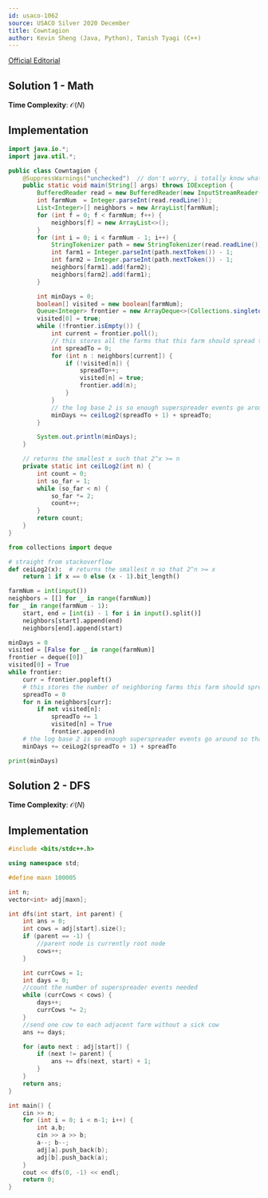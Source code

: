 ```yaml
---
id: usaco-1062
source: USACO Silver 2020 December
title: Cowntagion
author: Kevin Sheng (Java, Python), Tanish Tyagi (C++)
---
```


[Official Editorial](http://www.usaco.org/current/data/sol_prob1_silver_dec20.html)

## Solution 1 - Math

**Time Complexity**: $\mathcal O(N)$

## Implementation

<LanguageSection>

<JavaSection>

```java
import java.io.*;
import java.util.*;

public class Cowntagion {
	@SuppressWarnings("unchecked")  // don't worry, i totally know what i'm doing
	public static void main(String[] args) throws IOException {
		BufferedReader read = new BufferedReader(new InputStreamReader(System.in));
		int farmNum  = Integer.parseInt(read.readLine());
		List<Integer>[] neighbors = new ArrayList[farmNum];
		for (int f = 0; f < farmNum; f++) {
			neighbors[f] = new ArrayList<>();
		}
		for (int i = 0; i < farmNum - 1; i++) {
			StringTokenizer path = new StringTokenizer(read.readLine());
			int farm1 = Integer.parseInt(path.nextToken()) - 1;
			int farm2 = Integer.parseInt(path.nextToken()) - 1;
			neighbors[farm1].add(farm2);
			neighbors[farm2].add(farm1);
		}

		int minDays = 0;
		boolean[] visited = new boolean[farmNum];
		Queue<Integer> frontier = new ArrayDeque<>(Collections.singletonList(0));
		visited[0] = true;
		while (!frontier.isEmpty()) {
			int current = frontier.poll();
			// this stores all the farms that this farm should spread to for optimal spreading
			int spreadTo = 0;
			for (int n : neighbors[current]) {
				if (!visited[n]) {
					spreadTo++;
					visited[n] = true;
					frontier.add(n);
				}
			}
			// the log base 2 is so enough superspreader events go around so that there are enough cows, and then we need to add the length of spreadTo so the cows can actually go to the other farms
			minDays += ceilLog2(spreadTo + 1) + spreadTo;
		}

		System.out.println(minDays);
	}

	// returns the smallest x such that 2^x >= n
	private static int ceilLog2(int n) { 
		int count = 0;
		int so_far = 1;  
		while (so_far < n) { 
			so_far *= 2;
			count++;
		}
		return count;
	} 
}
```

</JavaSection>

<PySection>

```py
from collections import deque

# straight from stackoverflow
def ceiLog2(x):  # returns the smallest n so that 2^n >= x
	return 1 if x == 0 else (x - 1).bit_length()

farmNum = int(input())
neighbors = [[] for _ in range(farmNum)]
for _ in range(farmNum - 1):
	start, end = [int(i) - 1 for i in input().split()]
	neighbors[start].append(end)
	neighbors[end].append(start)

minDays = 0
visited = [False for _ in range(farmNum)]
frontier = deque([0])
visited[0] = True
while frontier:
	curr = frontier.popleft()
	# this stores the number of neighboring farms this farm should spread to for optimal spreading
	spreadTo = 0
	for n in neighbors[curr]:
		if not visited[n]:
			spreadTo += 1
			visited[n] = True
			frontier.append(n)
	# the log base 2 is so enough superspreader events go around so that there are enough cows, and then we need to add the length of spreadTo so the cows can actually go to the other farms
	minDays += ceiLog2(spreadTo + 1) + spreadTo

print(minDays)
```

</PySection>

</LanguageSection>


## Solution 2 - DFS

**Time Complexity**: $\mathcal O(N)$

## Implementation

<LanguageSection>

<CPPSection>

```cpp 
#include <bits/stdc++.h>

using namespace std;

#define maxn 100005

int n;
vector<int> adj[maxn];

int dfs(int start, int parent) {
	int ans = 0;
	int cows = adj[start].size();
	if (parent == -1) {
		//parent node is currently root node 
		cows++;
	}

	int currCows = 1;
	int days = 0;
	//count the number of superspreader events needed
	while (currCows < cows) {
		days++;
		currCows *= 2;
	}
	//send one cow to each adjacent farm without a sick cow
	ans += days;

	for (auto next : adj[start]) {
		if (next != parent) {
			ans += dfs(next, start) + 1; 
		}
	}
	return ans;
}

int main() {
	cin >> n;
	for (int i = 0; i < n-1; i++) {
		int a,b;
		cin >> a >> b;
		a--; b--;
		adj[a].push_back(b);
		adj[b].push_back(a);
	}
	cout << dfs(0, -1) << endl;
	return 0;
}
```
</CPPSection>

</LanguageSection>
